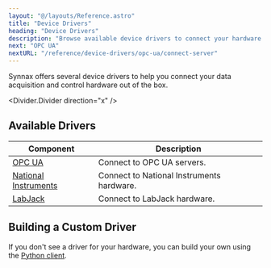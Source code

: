 ```yaml
---
layout: "@/layouts/Reference.astro"
title: "Device Drivers"
heading: "Device Drivers"
description: "Browse available device drivers to connect your hardware."
next: "OPC UA"
nextURL: "/reference/device-drivers/opc-ua/connect-server"
---
```



Synnax offers several device drivers to help you connect your data acquisition and
control hardware out of the box.

<Divider.Divider direction="x" />

## Available Drivers

| Component                                                        | Description                               |
| ---------------------------------------------------------------- | ----------------------------------------- |
| [OPC UA](/reference/device-drivers/opc-ua/connect-server)        | Connect to OPC UA servers.                |
| [National Instruments](/reference/device-drivers/ni/get-started) | Connect to National Instruments hardware. |
| [LabJack](/reference/device-drivers/labjack/get-started)         | Connect to LabJack hardware.              |

## Building a Custom Driver

If you don't see a driver for your hardware, you can build your own using the
[Python client](/reference/python-client/device-driver).
